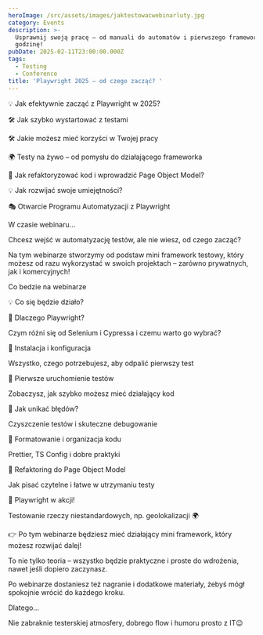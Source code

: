 ```yaml
---
heroImage: /src/assets/images/jaktestowacwebinarluty.jpg
category: Events
description: >-
  Usprawnij swoją pracę – od manuali do automatów i pierwszego frameworka w
  godzinę!
pubDate: 2025-02-11T23:00:00.000Z
tags:
  - Testing
  - Conference
title: 'Playwright 2025 – od czego zacząć? '
---
```


💡 Jak efektywnie zacząć z Playwright w 2025?

🛠️ Jak szybko wystartować z testami

🛠️ Jakie możesz mieć korzyści w Twojej pracy

🌍 Testy na żywo – od pomysłu do działającego frameworka

🔧 Jak refaktoryzować kod i wprowadzić Page Object Model?

💡 Jak rozwijać swoje umiejętności?

🎭 Otwarcie Programu Automatyzacji z Playwright

W czasie webinaru…

Chcesz wejść w automatyzację testów, ale nie wiesz, od czego zacząć?

Na tym webinarze stworzymy od podstaw mini framework testowy, który możesz od razu wykorzystać w swoich projektach – zarówno prywatnych, jak i komercyjnych!

Co bedzie na webinarze

💡 Co się będzie działo?

🔹 Dlaczego Playwright?

Czym różni się od Selenium i Cypressa i czemu warto go wybrać?

🔹 Instalacja i konfiguracja

Wszystko, czego potrzebujesz, aby odpalić pierwszy test

🔹 Pierwsze uruchomienie testów

Zobaczysz, jak szybko możesz mieć działający kod

🔹 Jak unikać błędów?

Czyszczenie testów i skuteczne debugowanie

🔹 Formatowanie i organizacja kodu

Prettier, TS Config i dobre praktyki

🔹 Refaktoring do Page Object Model

Jak pisać czytelne i łatwe w utrzymaniu testy

🔹 Playwright w akcji!

Testowanie rzeczy niestandardowych, np. geolokalizacji 🌍

👉 Po tym webinarze będziesz mieć działający mini framework, który możesz rozwijać dalej!

To nie tylko teoria – wszystko będzie praktyczne i proste do wdrożenia, nawet jeśli dopiero zaczynasz.

Po webinarze dostaniesz też nagranie i dodatkowe materiały, żebyś mógł spokojnie wrócić do każdego kroku.

Dlatego…

Nie zabraknie testerskiej atmosfery, dobrego flow i humoru prosto z IT😉
